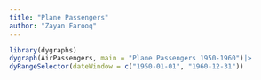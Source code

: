 ```yaml
---
title: "Plane Passengers"
author: "Zayan Farooq"
---
```


```r
library(dygraphs)
dygraph(AirPassengers, main = "Plane Passengers 1950-1960")|>
dyRangeSelector(dateWindow = c("1950-01-01", "1960-12-31"))
```
